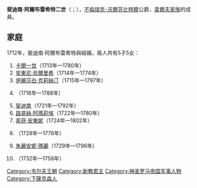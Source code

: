 {{Multiple issues|
{{Unreferenced|time=2021-01-26T03:39:48+00:00}}
{{Expand language|1=de|time=2021-01-26T03:40:28+00:00}}
}}
{{Infobox noble
| name        = 斐迪南·阿爾布雷希特二世
| title       = 不倫瑞克-沃爾芬比特爾公爵
| image       = Ferdinand Albrecht II Braunschweig.jpg
| reign       = 1687年 — 1735年
| predecessor = [[斐迪南·阿爾布雷希特一世|斐迪南·阿爾布雷希特一世]]
| successor   = [[恩斯特·斐迪南|恩斯特·斐迪南]]
| birth_date  = {{birth_date|1680|5|29|df=yes}}
| birth_place = [[貝沃恩|貝沃恩]]
| death_date  = {{death date and age|1735|9|2|1680|5|29|df=yes}}
| death_place = [[沃爾芬比特爾|沃爾芬比特爾]]
| noble family= [[韋爾夫家族|韋爾夫家族]]
| spouse      = {{link-en|安東妮·阿瑪莉埃 (不倫瑞克-沃爾芬比特爾)|Princess Antoinette of Brunswick-Wolfenbüttel|安東妮·阿瑪莉埃}} 
| father      = [[斐迪南·阿爾布雷希特一世|斐迪南·阿爾布雷希特一世]]
| mother      = {{link-en|黑森-埃施韋格的克莉絲汀|Princess Christine of Hesse-Eschwege}}
}}
'''斐迪南·阿爾布雷希特二世'''（{{lang-de|Ferdinand Albrecht II.}}；{{bd|1680年|5月29日|1735年|9月2日}}），[[布倫瑞克-沃爾芬比特爾親王國|不倫瑞克-沃爾芬比特爾]]公爵，[[韋爾夫家族|韋爾夫家族]]的成員。

== 家庭 ==
1712年，斐迪南·阿爾布雷希特與{{link-en|安東妮·阿瑪莉埃 (不倫瑞克-沃爾芬比特爾)|Princess Antoinette of Brunswick-Wolfenbüttel|安東妮·阿瑪莉埃}}結婚，兩人共有5子5女：
# [[卡爾一世_(不倫瑞克-沃爾芬比特爾)|卡爾一世]]（1713年—1780年）
# [[安東尼·烏爾里希|安東尼·烏爾里希]]（1714年—1774年）
# [[伊麗莎白·克莉絲汀_(不倫瑞克-沃爾芬比特爾-貝沃恩)|伊麗莎白·克莉絲汀]]（1715年—1797年）
# {{le|路德維希·恩斯特 (不倫瑞克-沃爾芬比特爾)|Duke Louis Ernest of Brunswick-Lüneburg|路德維希·恩斯特}}（1718年—1788年）
# [[斐迪南_(不伦瑞克)|斐迪南]]（1721年—1792年）
# [[路易絲·阿瑪莉埃_(不倫瑞克-沃爾芬比特爾)|路易絲·阿瑪莉埃]]（1722年—1780年）
# [[索菲·安東妮_(不倫瑞克-沃爾芬比特爾)|索菲·安東妮]]（1724年—1802年）
# {{le|不倫瑞克-沃爾芬比特爾的特蕾莎|Therese of Brunswick-Wolfenbüttel|特蕾莎}}（1728年—1778年）
# [[朱麗安妮·瑪麗_(不倫瑞克-沃爾芬比特爾)|朱麗安妮·瑪麗]]（1729年—1796年）
# {{le|腓特烈·法蘭茲 (不倫瑞克-沃爾芬比特爾)|Frederick Francis of Brunswick-Wolfenbüttel|腓特烈·法蘭茲}}（1732年—1758年）


{{S-start}}
{{S-hou|[[韋爾夫家族|韋爾夫王朝]]|1680年|5月29日|1735年|9月2日}}
{{s-reg}}
{{S-bef|before=[[斐迪南·阿爾布雷希特一世|斐迪南·阿爾布雷希特一世]]}}
{{S-ttl|title=[[不倫瑞克統治者列表|不倫瑞克-呂訥堡公爵]]<br />{{link-en|不倫瑞克-貝沃恩親王國|Brunswick-Bevern|不倫瑞克-貝沃恩公爵}}|years=1687年－1735年}}
{{S-aft|after=[[恩斯特·斐迪南|恩斯特·斐迪南]]}}
{{S-bef|before=[[路德維希·魯道夫_(不倫瑞克-沃爾芬比特爾)|路德維希·魯道夫]]}}
{{S-ttl|title=[[不倫瑞克統治者列表|不倫瑞克-呂訥堡公爵]]<br />[[布倫瑞克-沃爾芬比特爾親王國|不倫瑞克-沃爾芬比特爾公爵]]|years=1735年}}
{{S-aft|after=[[卡爾一世_(不倫瑞克-沃爾芬比特爾)|卡爾一世]]}}
{{S-end}}

{{神聖羅馬帝國帝國陸軍大元帥}}
{{神聖羅馬帝國帝國陸軍元帥 (1705年－1745年)}}
[[Category:韦尔夫王朝|Category:韦尔夫王朝]]
[[Category:新教君主|Category:新教君主]]
[[Category:神圣罗马帝国军事人物|Category:神圣罗马帝国军事人物]]
[[Category:下薩克森人|Category:下薩克森人]]